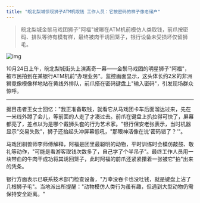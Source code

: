 ```yaml
---
title: "皖北梨城惊现狮子ATM机取钱 工作人员：它按密码的样子像老储户"
---
```


>皖北梨城金鬃马戏团狮子"阿福"被曝在ATM机前模仿人类取钱，前爪按密码、排队等待有模有样，最终被肉干诱回笼子，银行设备未受损坏仅留狮毛。
<!-- truncate -->

![img](./img.png)

<p>10月24日上午，皖北梨城街头上演离奇一幕——金鬃马戏团的明星狮子"阿福"，被市民拍到在某银行ATM机前"办理业务"。监控画面显示，这头体长约2米的非洲狮竟像模像样地站在黄线外排队，前爪搭在密码键盘上"输入密码"，引发现场群众惊呼。</p><hr/><p>据目击者王女士回忆："我正准备取钱，就看它从马戏团卡车后面溜达过来，先在一米线外蹲了会儿，等前面的人走了才凑过去。前爪在键盘上扒拉得可快了，屏幕都亮了，差点以为是哪个戴狮头套的行为艺术家。"银行保安老张表示，当时机器显示"交易失败"，狮子还抬起头冲屏幕低吼，"那眼神活像在说'密码错了？'"。</p><p>马戏团驯兽师李师傅解释，阿福是团里最聪明的动物，平时训练时会模仿敲鼓、敬礼等动作，"可能是看游客取钱次数多了，自己学了个半吊子"。最终工作人员用一块带血的牛肉干成功将其诱回笼子，此时阿福的前爪还紧紧攥着一张被它"拍"出来的凭条。</p><p>银行方面表示已联系技术部门检查设备，"万幸没吞卡也没吐钱，就是键盘上沾了几根狮子毛"。当地派出所提醒："动物模仿人类行为虽有趣，但遇到大型动物仍需保持安全距离。"</p>
